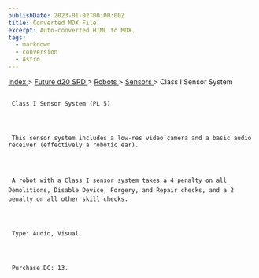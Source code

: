 ```yaml
---
publishDate: 2023-01-02T00:00:00Z
title: Converted MDX File
excerpt: Auto-converted HTML to MDX.
tags:
  - markdown
  - conversion
  - Astro
---
```


[
Index
](-index) >
[
Future d20 SRD
](future-d20-srd-index) >
[
Robots
](future-d20-srd-robots-index) >
[
Sensors
](future-d20-srd-robots-sensors-index) > Class I Sensor System

##

     Class I Sensor System (PL 5)




     This sensor system includes a low-res video camera and a basic audio receiver (effectively a robotic ear).




     A robot with a Class I sensor system takes a 4 penalty on all Demolitions, Disable Device, Forgery, and Repair checks, and a 2 penalty on all other skill checks.




     Type: Audio, Visual.




     Purchase DC: 13.

